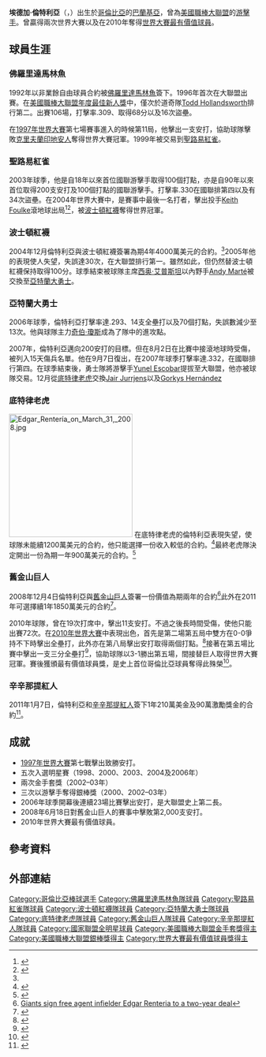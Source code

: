 {{Infobox MLB player
| name        = 埃德加·倫特利亞
| image       = 6TH Edgar Rentería.jpg
| width       = 200
| caption     = 
| position    = 游擊手
| team        = 退休
| number      = 
| bats        = 右
| throws      = 右
| birthdate   = {{birth date and age|mf=yes|1975|8|7}}
| birthplace  = {{flag|Colombia}}[[大西洋省|大西洋省]][[巴兰基亚|巴兰基亚]]
| debutdate   = 5月10日
| debutyear   = 1996年
| debutteam   = 佛羅里達馬林魚
| finaldate   = 9月28日
| finalyear   = 2011年
| finalteam   = 辛辛那提紅人
| stat1label  = [[打擊率|打擊率]]
| stat1value  = .286
| stat2label  = [[全壘打|全壘打]]
| stat2value  = 140
| stat3label  = [[打點|打點]]
| stat3value  = 923
| stat4label  = [[安打|安打]]
| stat4value  = 2,327
| teams       = <nowiki></nowiki>
*[[佛羅里達馬林魚|佛羅里達馬林魚]] ({{by|1996年}}–{{by|1998年}})
*[[聖路易紅雀|聖路易紅雀]] ({{by|1999年}}–{{by|2004年}})
*[[波士頓紅襪|波士頓紅襪]] ({{by|2005年}})
*[[亞特蘭大勇士|亞特蘭大勇士]] ({{by|2006年}}–{{MLBy|2007年}})
*[[底特律老虎|底特律老虎]] ({{by|2008年}})
*[[舊金山巨人|舊金山巨人]] ({{by|2009年}}–{{MLBy|2010年}})
*[[辛辛那提紅人|辛辛那提紅人]] ({{MLBy|2011年}})
| awards      = <nowiki></nowiki>
*2次[[世界大賽|世界大賽]]冠軍 ([[1997年世界大賽|1997年]]、[[2010年世界大賽|2010年]])
*2010年[[世界大賽最有價值球員獎|世界大賽最有價值球員]] 
*3次[[銀棒獎|銀棒獎]]({{by|2000年}}、{{by|2002年}}、{{by|2003年}})
*2次[[金手套獎|金手套獎]] (2002年及2003年)
*5次[[美國職棒大聯盟明星賽|明星賽]] (1998年、2000年、2003年、2004年、2006年)
}}

'''埃德加·倫特利亞'''（{{lang-en| Edgar Enrique Rentería Herazo }}，{{bd|1975年|8月7日}}）出生於[[哥倫比亞|哥倫比亞]]的[[巴蘭基亞|巴蘭基亞]]，曾為[[美國職棒大聯盟|美國職棒大聯盟]]的[[游擊手|游擊手]]。曾贏得兩次世界大賽以及在2010年奪得[[世界大賽最有價值球員獎|世界大賽最有價值球員]]。

==球員生涯==
===佛羅里達馬林魚===
1992年以非業餘自由球員合約被[[佛羅里達馬林魚|佛羅里達馬林魚]]簽下。1996年首次在大聯盟出賽。在[[美國職棒大聯盟年度最佳新人獎|美國職棒大聯盟年度最佳新人獎]]中，僅次於道奇隊[[Todd_Hollandsworth|Todd Hollandsworth]]排行第二。出賽106場，打擊率.309、取得68分以及16次盜壘。

在[[1997年世界大賽|1997年世界大賽]]第七場賽事進入的時候第11局，他擊出一支安打，協助球隊擊敗[[克里夫蘭印地安人|克里夫蘭印地安人]]奪得世界大賽冠軍。1999年被交易到[[聖路易紅雀|聖路易紅雀]]。

===聖路易紅雀===
2003年球季，他是自18年以來首位國聯游擊手取得100個打點，亦是自90年以來首位取得200支安打及100個打點的國聯游擊手。打擊率.330在國聯排第四以及有34次盜壘。在2004年世界大賽中，是賽事中最後一名打者，擊出投手[[Keith_Foulke|Keith Foulke]]滾地球出局<ref name=RedSox>{{cite web|url=http://sports.espn.go.com/espn/print?id=1946831&type=story|title=Renteria agrees to four-year deal with champs|accessdate=2008年12月6日|author=Associated Press|date=2004年12月14日|work=[[ESPN.com|ESPN.com]]|archive-date=2005年3月29日|archive-url=https://web.archive.org/web/20050329101610/http://sports.espn.go.com/espn/print?id=1946831&type=story|dead-url=no}}</ref><ref name=Bambino>{{cite book|last=Shaughnessy|first=Dan|title=Reversing the Curse|url=https://archive.org/details/reversingcursein00shau|year=2005|publisher=Houghton Mifflin Company|location=Boston|isbn=0-618-51748-0|authorlink=Dan Shaughnessy}}</ref>，被[[波士頓紅襪|波士頓紅襪]]奪得世界冠軍。

===波士頓紅襪===
2004年12月倫特利亞與波士頓紅襪簽署為期4年4000萬美元的合約。<ref name=RedSox/>2005年他的表現使人失望，失誤達30次，在大聯盟排行第一。雖然如此，但仍然替波士頓紅襪保持取得100分。球季結束被球隊主席[[西奥·艾普斯坦|西奥·艾普斯坦]]以內野手[[Andy_Marté|Andy Marté]]被交換至[[亞特蘭大勇士|亞特蘭大勇士]]。

===亞特蘭大勇士===
2006年球季，倫特利亞打擊率達.293、14支全壘打以及70個打點，失誤數減少至13次。他與球隊主力[[奇伯·瓊斯|奇伯·瓊斯]]成為了隊中的進攻點。

2007年，倫特利亞邁向200安打的目標。但在8月2日在比賽中接滾地球時受傷，被列入15天傷兵名單。他在9月7日復出，在2007年球季打擊率達.332，在國聯排行第四。在球季結束後，勇士隊將游擊手[[Yunel_Escobar|Yunel Escobar]]提拔至大聯盟，他亦被球隊交易。12月從[[底特律老虎|底特律老虎]]交換[[Jair_Jurrjens|Jair Jurrjens]]以及[[Gorkys_Hernández|Gorkys Hernández]]

===底特律老虎===
[[File:Edgar_Rentería_on_March_31,_2008.jpg|250px]]
在底特律老虎的倫特利亞表現失望，使球隊未能續1200萬美元的合約，他只能選擇一份收入較低的合約。<ref>{{cite news | url=http://mlb.mlb.com/news/article.jsp?ymd=20081030&content_id=3655106&vkey=news_mlb&fext=.jsp&c_id=mlb | title=Tigers buy out Renteria's option: Glover, Sardinha outrighted, become Minor League free agents | publisher=[[MLB.com|MLB.com]] | first=Jason | last=Beck | date=2008年10月30日 | accessdate=2008年10月30日 | archive-date=2013年10月23日 | archive-url=https://web.archive.org/web/20131023145714/http://mlb.mlb.com/news/article.jsp?ymd=20081030&content_id=3655106&vkey=news_mlb&fext=.jsp&c_id=mlb | dead-url=no }}</ref>最終老虎隊決定開出一份為期一年900萬美元的合約。<ref>{{cite news | title=Tigers take pass on Renteria; Last season's starting shortstop doesn't get an arbitration offer; Rogers hasn't been in contact | first=Tom | last=Gage |work=[[Detroit_News|Detroit News]] | date=2008年12月2日 | accessdate=2008年12月2日| url=http://www.detnews.com/apps/pbcs.dll/article?AID=/20081202/SPORTS0104/812020368/1129/rss15}}</ref>

===舊金山巨人===
2008年12月4日倫特利亞與[[舊金山巨人|舊金山巨人]]簽署一份價值為期兩年的合約<ref>[http://sahttp://zh.wikipedia.org/w/index.php?title=%E5%9F%83%E5%BE%B7%E5%8A%A0%C2%B7%E5%80%AB%E7%89%B9%E5%88%A9%E4%BA%9E&action=edit&section=7nfrancisco.giants.mlb.com/news/press_releases/press_release.jsp?ymd=20081204&content_id=3701955&vkey=pr_sf&fext=.jsp&c_id=sf Giants sign free agent infielder Edgar Renteria to a two-year deal]{{dead link|date=2017年12月 |bot=InternetArchiveBot |fix-attempted=yes }}</ref>此外在2011年可選擇續1年1850萬美元的合約<ref>{{cite news |url=http://sports.espn.go.com/mlb/news/story?id=3744796 |title=Giants sign Renteria to $18.5M deal |accessdate=2008年12月5日 |agency=[[Associated_Press|Associated Press]] |date=2008年12月5日 |work=[[ESPN.com|ESPN.com]] |archive-date=2016年1月1日 |archive-url=https://web.archive.org/web/20160101131020/http://sports.espn.go.com/mlb/news/story?id=3744796 |dead-url=no }}</ref>。

2010年球隊，曾在19次打席中，擊出11支安打。不過之後長時間受傷，使他只能出賽72次。在[[2010年世界大賽|2010年世界大賽]]中表現出色，首先是第二場第五局中雙方在0-0爭持不下時擊出全壘打，此外亦在第八局擊出安打取得兩個打點。<ref>{{Cite web |url=http://scores.espn.go.com/mlb/boxscore?gameId=301028126 |title=存档副本 |accessdate=2010-11-05 |archive-date=2016-03-07 |archive-url=https://web.archive.org/web/20160307044636/http://scores.espn.go.com/mlb/boxscore?gameId=301028126 |dead-url=no }}</ref>接著在第五場比賽中擊出一支三分全壘打<ref>{{citeweb|url=http://sports.espn.go.com/mlb/playoffs/2010/news/story?id=5754999|author=Amy K. Nelson|title=How very sweet it is for Edgar Renteria|date=2010年11月1日|work=ESPN.com|accessdate=2010年11月4日|archive-date=2015年12月21日|archive-url=https://web.archive.org/web/20151221091110/http://sports.espn.go.com/mlb/playoffs/2010/news/story?id=5754999|dead-url=no}}</ref>，協助球隊以3-1勝出第五場，間接替巨人取得世界大賽冠軍。賽後獲頒最有價值球員獎，是史上首位哥倫比亞球員奪得此殊榮<ref>{{citeweb|url=http://msn.foxsports.com/mlb/story/San-Francisco-Giants-win-World-Series-Championship-110110|title=Giants win first World Series since 1954|date=2010-11-01|work=Foxsports.com|accessdate=2010年11月3日|archive-date=2013-12-25|archive-url=https://web.archive.org/web/20131225020744/http://msn.foxsports.com/mlb/story/San-Francisco-Giants-win-World-Series-Championship-110110|dead-url=no}}</ref>。
===辛辛那提紅人===
2011年1月7日，倫特利亞和[[辛辛那提紅人|辛辛那提紅人]]簽下1年210萬美金及90萬激勵獎金的合約<ref>{{cite web |last=Rojas |first=Enrique |url=http://sports.espn.go.com/mlb/news/story?id=5998970 |title=Edgar Renteria signs with Reds |publisher=ESPN |date=2011-01-07 |accessdate=2011-03-26 |archive-date=2014-02-03 |archive-url=https://web.archive.org/web/20140203201320/http://sports.espn.go.com/mlb/news/story?id=5998970 |dead-url=no }}</ref>。

==成就==
*[[1997年世界大賽|1997年世界大賽]]第七戰擊出致勝安打。
*五次入選明星賽（1998、2000、2003、2004及2006年）
*兩次金手套獎（2002–03年）
*三次以游擊手奪得銀棒獎（2000、2002–03年）
*2006年球季開幕後連續23場比賽擊出安打，是大聯盟史上第二長。
*2008年6月18日對舊金山巨人的賽事中擊敗第2,000支安打。
*2010年世界大賽最有價值球員。

==參考資料==
{{reflist}}

==外部連結==
{{Commonscat|Edgar Rentería}}
{{Baseballstats |mlb=121074 |espn=3441 |br=r/renteed01 |fangraphs=1178 |cube=r/edgar-renteria|brm=renter001edg}}

{{start box}}
{{succession box | before = [[松井秀喜|松井秀喜]] | title = [[世界大賽最有價值球員獎|世界大賽最有價值球員獎]]| years = [[2010年世界大賽|2010年]] | after =[[大卫·佛里斯|大卫·佛里斯]]}}
{{end box}}
{{World Series MVPs}}
{{2010 World Series Champions}}

{{DEFAULTSORT:Renteria, Edgar}}
[[Category:哥倫比亞棒球選手|Category:哥倫比亞棒球選手]]
[[Category:佛羅里達馬林魚隊球員|Category:佛羅里達馬林魚隊球員]]
[[Category:聖路易紅雀隊球員|Category:聖路易紅雀隊球員]]
[[Category:波士頓紅襪隊球員|Category:波士頓紅襪隊球員]]
[[Category:亞特蘭大勇士隊球員|Category:亞特蘭大勇士隊球員]]
[[Category:底特律老虎隊球員|Category:底特律老虎隊球員]]
[[Category:舊金山巨人隊球員|Category:舊金山巨人隊球員]]
[[Category:辛辛那提紅人隊球員|Category:辛辛那提紅人隊球員]]
[[Category:國家聯盟全明星球員|Category:國家聯盟全明星球員]]
[[Category:美國職棒大聯盟金手套獎得主|Category:美國職棒大聯盟金手套獎得主]]
[[Category:美國職棒大聯盟銀棒獎得主|Category:美國職棒大聯盟銀棒獎得主]]
[[Category:世界大賽最有價值球員獎得主|Category:世界大賽最有價值球員獎得主]]